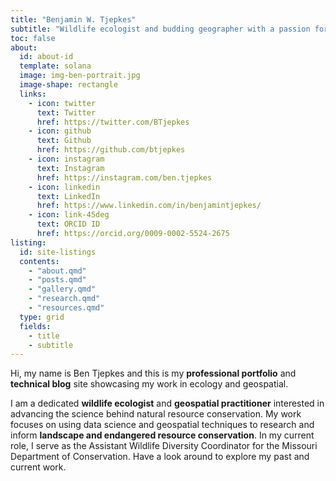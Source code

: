 ---
title: "Benjamin W. Tjepkes"
subtitle: "Wildlife ecologist and budding geographer with a passion for conservation science."
toc: false
about:
  id: about-id
  template: solana
  image: img-ben-portrait.jpg
  image-shape: rectangle
  links:
    - icon: twitter
      text: Twitter
      href: https://twitter.com/BTjepkes
    - icon: github
      text: Github
      href: https://github.com/btjepkes
    - icon: instagram
      text: Instagram
      href: https://instagram.com/ben.tjepkes
    - icon: linkedin
      text: LinkedIn
      href: https://www.linkedin.com/in/benjamintjepkes/
    - icon: link-45deg
      text: ORCID ID
      href: https://orcid.org/0009-0002-5524-2675
listing:
  id: site-listings
  contents:
    - "about.qmd"    
    - "posts.qmd"
    - "gallery.qmd"
    - "research.qmd"
    - "resources.qmd"    
  type: grid
  fields: 
    - title
    - subtitle
---

::: {.centered}
Hi, my name is Ben Tjepkes and this is my **professional portfolio** and **technical blog** site showcasing my work in ecology and geospatial.
:::

::: {#about-id}

I am a dedicated **wildlife ecologist** and **geospatial practitioner** interested in advancing the science behind natural resource conservation. My work focuses on using data science and geospatial techniques to research and inform **landscape and endangered resource conservation**. In my current role, I serve as the Assistant Wildlife Diversity Coordinator for the Missouri Department of Conservation. Have a look around to explore my past and current work.

:::

::: {#site-listings}
:::

